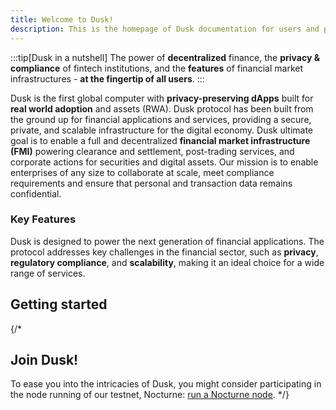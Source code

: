 ```yaml
---
title: Welcome to Dusk!
description: This is the homepage of Dusk documentation for users and provisioner runners.
---
```


:::tip[Dusk in a nutshell]
The power of **decentralized** finance, the **privacy & compliance** of fintech institutions, and the **features** of financial market infrastructures - **at the fingertip of all users**.
:::

Dusk is the first global computer with **privacy-preserving dApps** built for **real world adoption** and assets (RWA). Dusk protocol has been built from the ground up for financial applications and services, providing a secure, private, and scalable infrastructure for the digital economy. Dusk ultimate goal is to enable a full and decentralized **financial market infrastructure (FMI)** powering clearance and settlement, post-trading services, and corporate actions for securities and digital assets. Our mission is to enable enterprises of any size to collaborate at scale, meet compliance requirements and ensure that personal and transaction data remains confidential.

### Key Features

Dusk is designed to power the next generation of financial applications. The protocol addresses key challenges in the financial sector, such as **privacy**, **regulatory compliance**, and **scalability**, making it an ideal choice for a wide range of services.



## Getting started

<CardGrid>
        <LinkCard title="Community" href="/learn/community" description="The Dusk community section. Here, you can find information to join our communities."/>
        <LinkCard title="Core Components" href="/learn/community" description="Overview of the Dusk architecture and core components."/>
        <LinkCard title="Developer Docs" href="/developer/overview" description="Get started with developing on Dusk."/>
        <LinkCard title="Node Operator" href="/operator/overview" description="Learn how to run a Dusk node & stake Dusk."/>
</CardGrid>


{/*
## Join Dusk!

To ease you into the intricacies of Dusk, you might consider participating in the node running of our testnet, Nocturne: [run a Nocturne node](operator/nocturne/node-running-guide).
*/}
